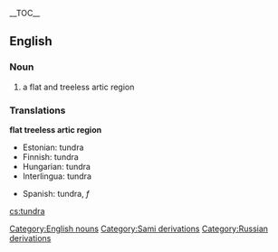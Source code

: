 {{wikipedia}}
__TOC__

==English==

=== Noun ===
#a flat and treeless artic region

=== Translations ===
<!--DefA-->'''flat treeless artic region'''
{{top}}
<!--languages from A to I go here-->
*Estonian: tundra
*Finnish: tundra
*Hungarian: tundra
*Interlingua: tundra
{{mid}}
<!--languages from J to Z go here-->
*Spanish: tundra, ''f''
{{bottom}}

[[Category:English nouns]]
[[Category:Sami derivations]]
[[Category:Russian derivations]]

[[cs:tundra]]